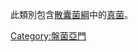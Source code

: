{{Portal|真菌}}

此類別包含[[散囊菌綱|散囊菌綱]]中的[[真菌|真菌]]。
{{Commons category|Eurotiomycetes}}
{{catmore}}

[[Category:盤菌亞門|Category:盤菌亞門]]